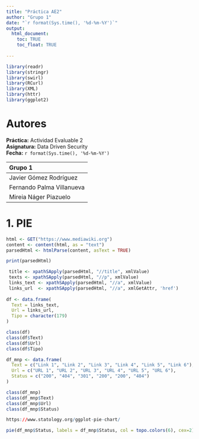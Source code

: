 ```yaml
---
title: "Práctica AE2"
author: "Grupo 1"
date: "`r format(Sys.time(), '%d-%m-%Y')`"
output: 
  html_document:
    toc: TRUE
    toc_float: TRUE
    
---
```


```r
library(readr)
library(stringr)
library(swirl)
library(RCurl)
library(XML)
library(httr)
library(ggplot2)

```

# Autores

**Práctica:** Actividad Evaluable 2  
**Asignatura:** Data Driven Security  
**Fecha:** `r format(Sys.time(), '%d-%m-%Y')`  


|Grupo 1 |  
|:--------|  
|Javier Gómez Rodríguez|  
|Fernando Palma Villanueva|  
|Mireia Náger Piazuelo| 

# 1. PIE

```r
html <- GET("https://www.mediawiki.org")
content <- content(html, as = "text")
parsedHtml <- htmlParse(content, asText = TRUE)

print(parsedHtml)

 title <- xpathSApply(parsedHtml, "//title", xmlValue)
 texts <- xpathSApply(parsedHtml, "//p", xmlValue)
 links_text <- xpathSApply(parsedHtml, "//a", xmlValue)
 links_url  <- xpathSApply(parsedHtml, "//a", xmlGetAttr, 'href')
 
df <- data.frame(
  Text = links_text,
  Url = links_url,
  Tipo = character(179)
)

class(df)
class(df$Text)
class(df$Url)
class(df$Tipo)

```


```r
df_mnp <- data.frame(
  Text = c("Link 1", "Link 2", "Link 3", "Link 4", "Link 5", "Link 6"),
  Url = c("URL 1", "URL 2", "URL 3", "URL 4", "URL 5", "URL 6"),
  Status = c("200", "404", "301", "200", "200", "404")
)

class(df_mnp)
class(df_mnp$Text)
class(df_mnp$Url)
class(df_mnp$Status)

https://www.statology.org/ggplot-pie-chart/

pie(df_mnp$Status, labels = df_mnp$Status, col = topo.colors(6), cex=2)
```
